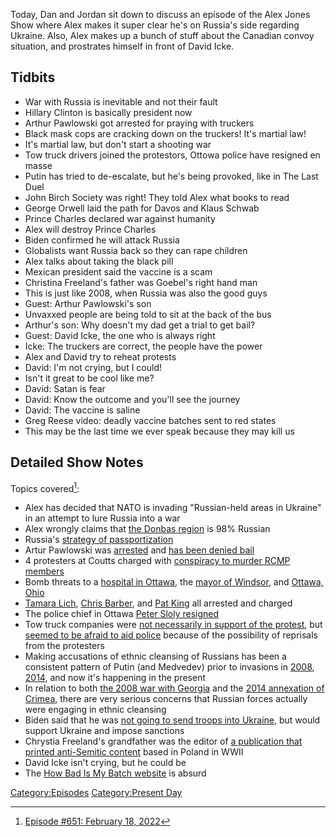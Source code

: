 {{Episode
    | title           = February 18, 2022
    | caption         = [https://knowledgefight.libsyn.com/651-february-18-2022 Listen to this episode on Libsyn]
    | episodeNumber   = 651
    | length          = 01:46:56
    | airDate         = February 21, 2022
    | coverageDate    = February 18, 2022
    | episodeType     = [[:Category:Present Day|Present Day]]
    | appearance      = [[Hillary Clinton]], [[Arthur Pawlowski]], [[Vladimir Putin]], [[George Orwell]], [[Prince Charles]], [[Christina Freeland]], [[David Icke]], [[Greg Reese]]
    | previousEpisode = [[650: July 17, 2003]]
    | nextEpisode     = [[652: February 21-24, 2022]]
}}

{{Stub}}

Today, Dan and Jordan sit down to discuss an episode of the Alex Jones Show where Alex makes it super clear he's on Russia's side regarding Ukraine.  Also, Alex makes up a bunch of stuff about the Canadian convoy situation, and prostrates himself in front of David Icke.

==Tidbits==

*War with Russia is inevitable and not their fault
*Hillary Clinton is basically president now
*Arthur Pawlowski got arrested for praying with truckers
*Black mask cops are cracking down on the truckers! It's martial law!
*It's martial law, but don't start a shooting war
*Tow truck drivers joined the protestors, Ottowa police have resigned en masse
*Putin has tried to de-escalate, but he's being provoked, like in The Last Duel
*John Birch Society was right! They told Alex what books to read
*George Orwell laid the path for Davos and Klaus Schwab
*Prince Charles declared war against humanity
*Alex will destroy Prince Charles
*Biden confirmed he will attack Russia
*Globalists want Russia back so they can rape children
*Alex talks about taking the black pill
*Mexican president said the vaccine is a scam
*Christina Freeland's father was Goebel's right hand man
*This is just like 2008, when Russia was also the good guys
*Guest: Arthur Pawlowski's son
*Unvaxxed people are being told to sit at the back of the bus
*Arthur's son: Why doesn't my dad get a trial to get bail?
*Guest: David Icke, the one who is always right
*Icke: The truckers are correct, the people have the power
*Alex and David try to reheat protests
*David: I'm not crying, but I could!
*Isn't it great to be cool like me?
*David: Satan is fear
*David: Know the outcome and you'll see the journey
*David: The vaccine is saline
*Greg Reese video: deadly vaccine batches sent to red states
*This may be the last time we ever speak because they may kill us

==Detailed Show Notes==

Topics covered<ref>[https://knowledgefight.com/research/2022/2/20/episode-651-february-18-2022 Episode #651: February 18, 2022]</ref>:

*Alex has decided that NATO is invading "Russian-held areas in Ukraine" in an attempt to lure Russia into a war
*Alex wrongly claims that [https://web.archive.org/web/20111217151026/http://2001.ukrcensus.gov.ua/eng/results/general/nationality/ the Donbas region] is 98% Russian
*Russia's [https://huri.harvard.edu/files/huri/files/idp_report_3_burkhardt_et_al.pdf?m=1642520438 strategy of passportization]
*Artur Pawlowski was [https://www.cbc.ca/news/canada/calgary/pawlowski-charges-bail-denied-coutts-protest-blockade-1.6354354 arrested] and [https://calgaryherald.com/news/crime/street-church-minister-to-remain-behind-bars-pending-trial-for-allegedly-inciting-border-blockade has been denied bail]
*4 protesters at Coutts charged with [https://www.cbc.ca/news/canada/calgary/coutts-protest-charges-laid-court-appearance-bail-1.6352482 conspiracy to murder RCMP members]
*Bomb threats to a [https://o.canada.com/news/local-news/all-clear-given-after-bomb-threat-at-the-ottawa-hospital hospital in Ottawa], the [https://www.cbc.ca/news/canada/windsor/windsor-bomb-threat-arrest-1.6355526 mayor of Windsor], and [https://www.beaconjournal.com/story/news/2022/02/11/akron-area-man-calls-ottawa-ohio-make-bomb-threat-canada/6753322001/ Ottawa, Ohio]
*[https://www.cbc.ca/news/canada/ottawa/tamara-lich-bail-hearing-february-19-1.6358307 Tamara Lich], [https://www.cbc.ca/news/canada/ottawa/convoy-organizers-charged-bail-1.6357263 Chris Barber], and [https://www.cbc.ca/news/canada/ottawa/king-charges-ottawa-police-convoy-1.6358079 Pat King] all arrested and charged
*The police chief in Ottawa [https://www.nytimes.com/live/2022/02/15/world/canada-protests-news Peter Sloly resigned]
*Tow truck companies were [https://www.newsweek.com/canadian-towing-company-ignore-trudeau-order-disrupt-trucker-protests-1679957 not necessarily in support of the protest], but [https://globalnews.ca/news/8625386/canada-convoy-blockades-towing-companies/ seemed to be afraid to aid police] because of the possibility of reprisals from the protesters
*Making accusations of ethnic cleansing of Russians has been a consistent pattern of Putin (and Medvedev) prior to invasions in [https://www.reuters.com/article/idUSLC605039 2008], [https://www.cbc.ca/news/world/vladimir-putin-says-russia-will-not-allow-ethnic-cleansing-in-ukraine-1.2837324 2014], and now it's happening in the present
*In relation to both [https://www.theguardian.com/world/2021/jan/21/russia-human-rights-violation-georgia-war-echr-ruling the 2008 war with Georgia] and the [https://www.nytimes.com/2016/05/20/opinion/russia-is-trying-to-wipe-out-crimeas-tatars.html 2014 annexation of Crimea], there are very serious concerns that Russian forces actually were engaging in ethnic cleansing
*Biden said that he was [https://www.whitehouse.gov/briefing-room/speeches-remarks/2022/02/18/remarks-by-president-biden-providing-an-update-on-russia-and-ukraine-2/ not going to send troops into Ukraine], but would support Ukraine and impose sanctions
*Chrystia Freeland's grandfather was the editor of [https://www.theglobeandmail.com/news/politics/freeland-knew-her-grandfather-was-editor-of-nazi-newspaper/article34236881/ a publication that printed anti-Semitic content] based in Poland in WWII
*David Icke isn't crying, but he could be
*The [https://howbad.info/index.html How Bad Is My Batch website] is absurd

[[Category:Episodes]]
[[Category:Present Day]]
